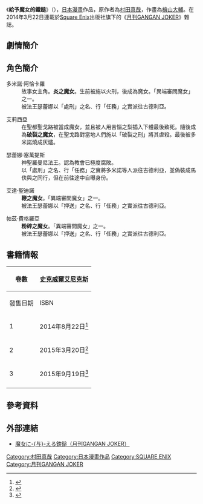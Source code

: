 {{unfinished}}
{{Infobox animanga/Headerofja
|標題= 給予魔女的鐵鎚
|圖像=
|尺寸= 
|說明= 
|日文名稱= 魔女に与える鉄鎚
|英文名稱= 
|假名= 
|羅馬字= 
|類型= [[青年漫畫|青年漫畫]]、[[冒險|冒險]]
}}
{{Infobox animanga/Manga
|標題= 
|作者= [[村田真哉|村田真哉]]
|作畫= [[檜山大輔|檜山大輔]]
|出版社= {{flagicon|Japan}} [[Square_Enix|Square Enix]]
|其他出版社= 
|連載雜誌= [[月刊GANGAN_JOKER|月刊GANGAN JOKER]]
|label= 
|發售日= 
|開始= 2014年3月22日
|結束= 2015年9月19日
|冊數= 3卷
|話數= 5話
|其他= 
}}
{{Infobox animanga/Footerofja}}

《'''給予魔女的鐵鎚'''》（{{lang-ja|魔女に与える鉄鎚}}），[[日本|日本]][[漫畫|漫畫]]作品，原作者為[[村田真哉|村田真哉]]，作畫為[[檜山大輔|檜山大輔]]。在2014年3月22日連載於[[Square_Enix|Square Enix]]出版社旗下的《[[月刊GANGAN_JOKER|月刊GANGAN JOKER]]》雜誌。

==劇情簡介==

==角色簡介==
;多米諾·阿恰卡羅
:故事女主角。'''炎之魔女'''。生前被施以火刑，後成為魔女。「異端審問魔女」之一。
:被法王瑟蕾娜以「處刑」之名、行「任務」之實派往古德利亞。

;艾莉西亞
:在聖都聖戈路被當成魔女，並且被人用苦惱之梨插入下體最後致死。隨後成為'''破裂之魔女'''，在聖戈路對當地人們施以「破裂之刑」將其虐殺。最後被多米諾燒成灰燼。

;瑟蕾娜·塞萬提斯
:神聖羅曼尼法王。認為教會已極度腐敗。
:以「處刑」之名、行「任務」之實將多米諾等人派往古德利亞，並偽裝成馬伕與之同行，但在前往途中自曝身份。

;艾達·聖迪諾
:'''鞭之魔女'''。「異端審問魔女」之一。
:被法王瑟蕾娜以「押送」之名、行「任務」之實派往古德利亞。

;帕茲·費格羅亞
:'''粉碎之魔女'''。「異端審問魔女」之一。
:被法王瑟蕾娜以「押送」之名、行「任務」之實派往古德利亞。

== 書籍情報 ==
{| class=wikitable style="font-size:small;"
!rowspan="2"|卷數
!colspan="2"|{{flagicon|Japan}} [[史克威爾艾尼克斯|史克威爾艾尼克斯]]
|-
!發售日期!!ISBN
|-
! 1
| 2014年8月22日<ref>{{cite web|url=http://www.amazon.co.jp/dp/4757543956/|title=魔女に与える鉄鎚 (1)|publisher=[[Amazon.com|Amazon.co.jp]]|accessdate=2014年10月18日 |language=ja}}</ref>
| ISBN 978-4-7575-4395-9
|-
! 2
| 2015年3月20日<ref>{{cite web|url=http://www.amazon.co.jp/dp/4757545894/|title=魔女に与える鉄鎚 (2)|publisher=[[Amazon.com|Amazon.co.jp]]|accessdate=2018年3月31日 |language=ja}}</ref>
| ISBN 978-4-7575-4589-2
|-
! 3
| 2015年9月19日<ref>{{cite web|url=http://www.amazon.co.jp/dp/4757547412/|title=魔女に与える鉄鎚 (3)|publisher=[[Amazon.com|Amazon.co.jp]]|accessdate=2018年3月31日 |language=ja}}</ref>
| ISBN 978-4-7575-4741-4
|-
|}

== 參考資料 ==
{{reflist}}

== 外部連結 ==
* [http://www.jp.square-enix.com/magazine/joker/series/majyotetsui/index.html 魔女に-{与}-える鉄鎚（月刊GANGAN JOKER）] {{Wayback|url=http://www.jp.square-enix.com/magazine/joker/series/majyotetsui/index.html |date=20171216015654 }}

{{DEFAULTSORT:Majoniataerutetsutsuchi}}
[[Category:村田真哉|Category:村田真哉]]
[[Category:日本漫畫作品|Category:日本漫畫作品]]
[[Category:SQUARE_ENIX|Category:SQUARE ENIX]]
[[Category:月刊GANGAN_JOKER|Category:月刊GANGAN JOKER]]
